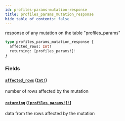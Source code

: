 ```yaml
---
id: profiles-params-mutation-response
title: profiles_params_mutation_response
hide_table_of_contents: false
---
```


response of any mutation on the table "profiles_params"

```graphql
type profiles_params_mutation_response {
  affected_rows: Int!
  returning: [profiles_params!]!
}
```

### Fields

#### [`affected_rows`](#) ([`Int!`](../scalars/int))

number of rows affected by the mutation

#### [`returning`](#) ([`[profiles_params!]!`](../objects/profiles-params))

data from the rows affected by the mutation
